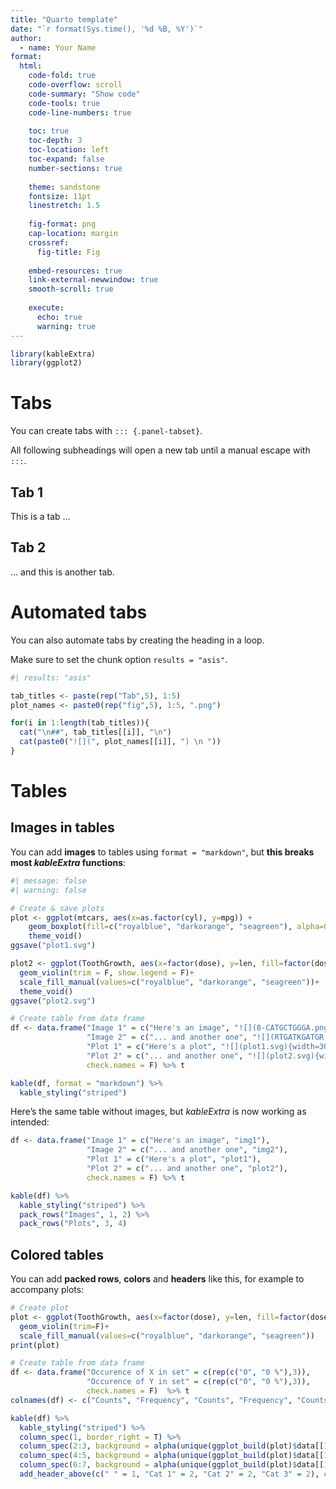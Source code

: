 ---
title: "Quarto template"
date: "`r format(Sys.time(), '%d %B, %Y')`"
author:
  - name: Your Name
format: 
  html:
    code-fold: true
    code-overflow: scroll
    code-summary: "Show code"
    code-tools: true
    code-line-numbers: true
    
    toc: true
    toc-depth: 3
    toc-location: left
    toc-expand: false
    number-sections: true
    
    theme: sandstone
    fontsize: 11pt
    linestretch: 1.5
        
    fig-format: png
    cap-location: margin
    crossref:
      fig-title: Fig
    
    embed-resources: true
    link-external-newwindow: true
    smooth-scroll: true
    
    execute:
      echo: true
      warning: true
---

```{r setup}
library(kableExtra)
library(ggplot2)
```

# Tabs

::: {.panel-tabset}

You can create tabs with `::: {.panel-tabset}`.

All following subheadings will open a new tab until a manual escape with `:::`.

## Tab 1

This is a tab ...

## Tab 2

... and this is another tab.

:::

# Automated tabs

You can also automate tabs by creating the heading in a loop.

Make sure to set the chunk option `results = "asis"`.

::: {.panel-tabset}

```{r}
#| results: "asis"

tab_titles <- paste(rep("Tab",5), 1:5)
plot_names <- paste0(rep("fig",5), 1:5, ".png")

for(i in 1:length(tab_titles)){
  cat("\n##", tab_titles[[i]], "\n")
  cat(paste0("![](", plot_names[[i]], ") \n "))
}
```

:::

# Tables

## Images in tables

You can add **images** to tables using `format = "markdown"`, but **this breaks most *kableExtra* functions**:

```{r}
#| message: false
#| warning: false

# Create & save plots
plot <- ggplot(mtcars, aes(x=as.factor(cyl), y=mpg)) + 
    geom_boxplot(fill=c("royalblue", "darkorange", "seagreen"), alpha=0.5) + 
    theme_void()
ggsave("plot1.svg")

plot2 <- ggplot(ToothGrowth, aes(x=factor(dose), y=len, fill=factor(dose))) +
  geom_violin(trim = F, show.legend = F)+
  scale_fill_manual(values=c("royalblue", "darkorange", "seagreen"))+
  theme_void()
ggsave("plot2.svg")

# Create table from data frame
df <- data.frame("Image 1" = c("Here's an image", "![](8-CATGCTGGGA.png){width=20%}"),
                 "Image 2" = c("... and another one", "![](RTGATKGATGR.png){width=20%}"),
                 "Plot 1" = c("Here's a plot", "![](plot1.svg){width=30%}"),
                 "Plot 2" = c("... and another one", "![](plot2.svg){width=30%}"),
                 check.names = F) %>% t

kable(df, format = "markdown") %>% 
  kable_styling("striped")
```

Here's the same table without images, but *kableExtra* is now working as intended:

```{r}
df <- data.frame("Image 1" = c("Here's an image", "img1"),
                 "Image 2" = c("... and another one", "img2"),
                 "Plot 1" = c("Here's a plot", "plot1"),
                 "Plot 2" = c("... and another one", "plot2"),
                 check.names = F) %>% t

kable(df) %>% 
  kable_styling("striped") %>%
  pack_rows("Images", 1, 2) %>% 
  pack_rows("Plots", 3, 4)
```

## Colored tables

You can add **packed rows**, **colors** and **headers** like this, for example to accompany plots:

```{r}
# Create plot
plot <- ggplot(ToothGrowth, aes(x=factor(dose), y=len, fill=factor(dose))) +
  geom_violin(trim=F)+
  scale_fill_manual(values=c("royalblue", "darkorange", "seagreen"))
print(plot)

# Create table from data frame
df <- data.frame("Occurence of X in set" = c(rep(c("0", "0 %"),3)),
                 "Occurence of Y in set" = c(rep(c("0", "0 %"),3)), 
                 check.names = F)  %>% t
colnames(df) <- c("Counts", "Frequency", "Counts", "Frequency", "Counts", "Frequency")

kable(df) %>% 
  kable_styling("striped") %>%
  column_spec(1, border_right = T) %>% 
  column_spec(2:3, background = alpha(unique(ggplot_build(plot)$data[[1]]["fill"])[[1]][1],0.5)) %>%
  column_spec(4:5, background = alpha(unique(ggplot_build(plot)$data[[1]]["fill"])[[1]][2],0.5)) %>%
  column_spec(6:7, background = alpha(unique(ggplot_build(plot)$data[[1]]["fill"])[[1]][3],0.5)) %>%
  add_header_above(c(" " = 1, "Cat 1" = 2, "Cat 2" = 2, "Cat 3" = 2), escape=F)
```
